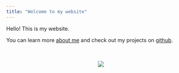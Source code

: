 ```yaml
---
title: "Welcome to my website"
---
```


Hello! This is my website. 

You can learn more [about me](about.html) and check out my projects on [github](http://github.com/shijiayi233/).

<br/><br/>
<center>
<img src="info/rainbow.gif">
</center>

